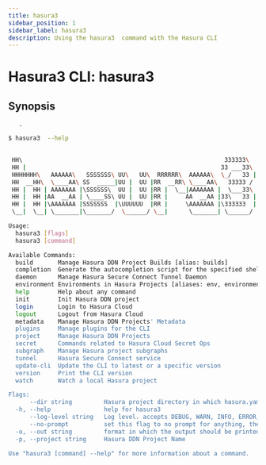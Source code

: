 ```yaml
---
title: hasura3 
sidebar_position: 1
sidebar_label: hasura3 
description: Using the hasura3  command with the Hasura CLI
---
```


# Hasura3 CLI: hasura3  

## Synopsis
       .

```bash
$ hasura3  --help
       

 HH\                                                         333333\
 HH |                                                       33 ___33\
 HHHHHHH\   AAAAAA\   SSSSSSS\ UU\   UU\  RRRRRR\  AAAAAA\  \_/   33 |
 HH  __HH\  \____AA\ SS  _____|UU |  UU |RR  __RR\ \____AA\   33333 /
 HH |  HH | AAAAAAA |\SSSSSS\  UU |  UU |RR |  \__|AAAAAAA |  \___33\
 HH |  HH |AA  __AA | \____SS\ UU |  UU |RR |     AA  __AA |33\   33 |
 HH |  HH |\AAAAAAA |SSSSSSS  |\UUUUUU  |RR |     \AAAAAAA |\333333  |
 \__|  \__| \_______|\_______/  \______/ \__|      \_______| \______/

Usage:
  hasura3 [flags]
  hasura3 [command]

Available Commands:
  build       Manage Hasura DDN Project Builds [alias: builds]
  completion  Generate the autocompletion script for the specified shell
  daemon      Manage Hasura Secure Connect Tunnel Daemon
  environment Environments in Hasura Projects [aliases: env, environments]
  help        Help about any command
  init        Init Hasura DDN project
  login       Login to Hasura Cloud
  logout      Logout from Hasura Cloud
  metadata    Manage Hasura DDN Projects' Metadata
  plugins     Manage plugins for the CLI
  project     Manage Hasura DDN Projects
  secret      Commands related to Hasura Cloud Secret Ops
  subgraph    Manage Hasura project subgraphs
  tunnel      Hasura Secure Connect service
  update-cli  Update the CLI to latest or a specific version
  version     Print the CLI version
  watch       Watch a local Hasura project

Flags:
      --dir string         Hasura project directory in which hasura.yaml is present (default ".")
  -h, --help               help for hasura3
      --log-level string   Log level. accepts DEBUG, WARN, INFO, ERROR, FATAL (default "INFO")
      --no-prompt          set this flag to no prompt for anything, the command fails if any input is missing
  -o, --out string         format in which the output should be printed, accepts table, json and yaml (default "table")
  -p, --project string     Hasura DDN Project Name

Use "hasura3 [command] --help" for more information about a command.
```

